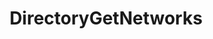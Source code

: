 ---
title: DirectoryGetNetworks
openapi: ../sequence-metadata.json post /rpc/Metadata/DirectoryGetNetworks
---